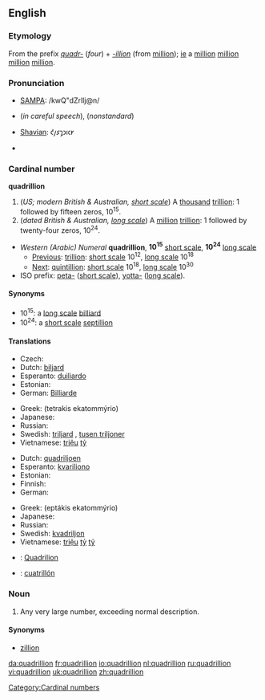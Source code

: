 {{see|Quadrillion}}
==English==
{{wikipedia|long and short scales}}

===Etymology===
From the prefix ''[[quadr-]]'' (''four'') + ''[[-illion]]'' (from [[million]]); [[ie]] a [[million]] [[million]] [[million]] [[million]].

===Pronunciation===
* [[w:SAMPA|SAMPA]]: /kwQ"dZrIlj@n/
* {{IPA|/kwɒˈdɹɪljən/}} (''in careful speech''), {{IPAchar|/kwɒˈʤɹɪljən/}} (''nonstandard'')
* [[w:Image:Shavian alphabet|Shavian]]: &#x10452;&#x10462;&#x1046d;&#x10461;&#x1046e;&#x10466;&#x10464;&#x1047e;
* {{audio|en-us-quadrillion.ogg|Audio (US)}}
*: {{rhymes|ɪljən}}

===Cardinal number===
'''quadrillion'''

# (''US; modern British & Australian, [[w:Long and short scales|short scale]]'') A [[thousand]] [[trillion]]: 1 followed by fifteen zeros, 10<sup>15</sup>.
# (''dated British & Australian, [[w:Long and short scales|long scale]]'') A [[million]] [[trillion]]: 1 followed by twenty-four zeros, 10<sup>24</sup>.

* ''Western (Arabic) Numeral'' '''quadrillion''', '''10<sup>15</sup>''' [[w:Long and short scales|short scale]], '''10<sup>24</sup>''' [[w:Long and short scales|long scale]]
** [[Previous]]: [[trillion]]: [[w:Long and short scales|short scale]] 10<sup>12</sup>, [[w:Long and short scales|long scale]] 10<sup>18</sup>
** [[Next]]: [[quintillion]]: [[w:Long and short scales|short scale]] 10<sup>18</sup>, [[w:Long and short scales|long scale]] 10<sup>30</sup>
* ISO prefix: [[peta-]] ([[w:Long and short scales|short scale]]), [[yotta-]] ([[w:Long and short scales|long scale]]).

====Synonyms====
* 10<sup>15</sup>: a [[w:Long and short scales|long scale]] [[billiard]]
* 10<sup>24</sup>: a [[w:Long and short scales|short scale]] [[septillion]]

====Translations====
{{trans-top|a thousand trillion, 10<sup>15</sup>}}
* Czech: {{t-|cs|biliarda|f}}
* Dutch: [[biljard]]
* Esperanto: [[duiliardo]]
* Estonian: {{t|et|kvadriljon}}
* German: [[Billiarde]]
{{trans-mid}}
* Greek: {{t|el|τετράκις εκατομμύριο|n|sc=Grek}} (tetrakis ekatommýrio)
* Japanese: {{t|ja|千兆|tr=senchō|sc=Jpan}}
* Russian: {{t-|ru|квадриллион|m|tr=kvadrillión|sc=Cyrl}}
* Swedish: [[triljard]] {{c}}, [[tusen triljoner]] {{c|p}}
* Vietnamese: [[triệu]] [[tỷ]]
{{trans-bottom}}

{{trans-top|a million trillion, 10<sup>24</sup>}}
* Dutch: [[quadriljoen]]
* Esperanto: [[kvariliono]]
* Estonian: {{t|et|septiljon}}
* Finnish: {{t+|fi|kvadriljoona}}
* German: {{t+|de|Quadrillion|f}}
{{trans-mid}}
* Greek: {{t|el|επτάκις εκατομμύριο|n|sc=Grek}} (eptákis ekatommýrio)
* Japanese: {{t-|ja|一秭|tr=isshi|sc=Jpan}}
* Russian: {{t-|ru|септиллион|m|tr=septillión|sc=Cyrl}}
* Swedish: [[kvadriljon]] {{c}}
* Vietnamese: [[triệu]] [[tỷ]] [[tỷ]]
{{trans-bottom}}

{{checktrans}}
* {{ttbc|Romanian}}: [[Quadrilion]] {{n}}
* {{ttbc|Spanish}}: [[cuatrillón]]

===Noun===
{{en-noun}}

# {{context|figurative|slang}} Any very large number, exceeding normal description.

====Synonyms====
* [[zillion]]

[[Category:Cardinal numbers]]

[[da:quadrillion]]
[[fr:quadrillion]]
[[io:quadrillion]]
[[nl:quadrillion]]
[[ru:quadrillion]]
[[vi:quadrillion]]
[[uk:quadrillion]]
[[zh:quadrillion]]